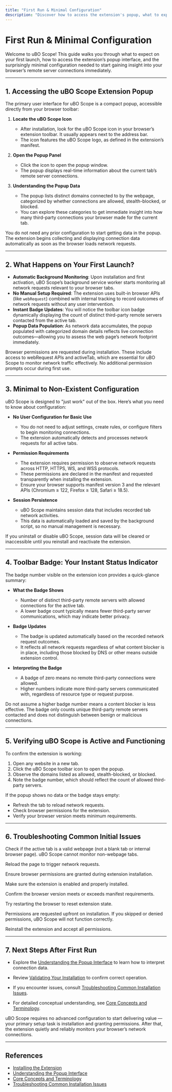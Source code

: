 ```yaml
---
title: "First Run & Minimal Configuration"
description: "Discover how to access the extension's popup, what to expect on first launch, and the minimal to non-existent configuration required. Learn about the toolbar badge and permissions necessary for full operation."
---
```


# First Run & Minimal Configuration

Welcome to uBO Scope! This guide walks you through what to expect on your first launch, how to access the extension’s popup interface, and the surprisingly minimal configuration needed to start gaining insight into your browser’s remote server connections immediately. 

---

## 1. Accessing the uBO Scope Extension Popup

The primary user interface for uBO Scope is a compact popup, accessible directly from your browser toolbar:

1. **Locate the uBO Scope Icon**
   - After installation, look for the uBO Scope icon in your browser’s extension toolbar. It usually appears next to the address bar.
   - The icon features the uBO Scope logo, as defined in the extension’s manifest.

2. **Open the Popup Panel**
   - Click the icon to open the popup window.
   - The popup displays real-time information about the current tab’s remote server connections.

3. **Understanding the Popup Data**
   - The popup lists distinct domains connected to by the webpage, categorized by whether connections are allowed, stealth-blocked, or blocked.
   - You can explore these categories to get immediate insight into how many third-party connections your browser made for the current tab.

<Tip>
You do not need any prior configuration to start getting data in the popup. The extension begins collecting and displaying connection data automatically as soon as the browser loads network requests.
</Tip>

---

## 2. What Happens on Your First Launch?

- **Automatic Background Monitoring**: Upon installation and first activation, uBO Scope’s background service worker starts monitoring all network requests relevant to your browser tabs.
- **No Manual Setup Required**: The extension uses built-in browser APIs (like `webRequest`) combined with internal tracking to record outcomes of network requests without any user intervention.
- **Instant Badge Updates**: You will notice the toolbar icon badge dynamically displaying the count of distinct third-party remote servers contacted from the active tab.
- **Popup Data Population**: As network data accumulates, the popup populated with categorized domain details reflects live connection outcomes—allowing you to assess the web page’s network footprint immediately.

<Info>
Browser permissions are requested during installation. These include access to webRequest APIs and activeTab, which are essential for uBO Scope to monitor network traffic effectively. No additional permission prompts occur during first use.
</Info>

---

## 3. Minimal to Non-Existent Configuration

uBO Scope is designed to "just work" out of the box. Here’s what you need to know about configuration:

- **No User Configuration for Basic Use**
  - You do not need to adjust settings, create rules, or configure filters to begin monitoring connections.
  - The extension automatically detects and processes network requests for all active tabs.

- **Permission Requirements**
  - The extension requires permission to observe network requests across HTTP, HTTPS, WS, and WSS protocols.
  - These permissions are declared in the manifest and requested transparently when installing the extension.
  - Ensure your browser supports manifest version 3 and the relevant APIs (Chromium ≥ 122, Firefox ≥ 128, Safari ≥ 18.5).

- **Session Persistence**
  - uBO Scope maintains session data that includes recorded tab network activities.
  - This data is automatically loaded and saved by the background script, so no manual management is necessary.

<Note>
If you uninstall or disable uBO Scope, session data will be cleared or inaccessible until you reinstall and reactivate the extension.
</Note>

---

## 4. Toolbar Badge: Your Instant Status Indicator

The badge number visible on the extension icon provides a quick-glance summary:

- **What the Badge Shows**
  - Number of distinct third-party remote servers with allowed connections for the active tab.
  - A lower badge count typically means fewer third-party server communications, which may indicate better privacy.

- **Badge Updates**
  - The badge is updated automatically based on the recorded network request outcomes.
  - It reflects all network requests regardless of what content blocker is in place, including those blocked by DNS or other means outside extension control.

- **Interpreting the Badge**
  - A badge of zero means no remote third-party connections were allowed.
  - Higher numbers indicate more third-party servers communicated with, regardless of resource type or request purpose.

<Warning>
Do not assume a higher badge number means a content blocker is less effective. The badge only counts unique third-party remote servers contacted and does not distinguish between benign or malicious connections.
</Warning>

---

## 5. Verifying uBO Scope is Active and Functioning

To confirm the extension is working:

1. Open any website in a new tab.
2. Click the uBO Scope toolbar icon to open the popup.
3. Observe the domains listed as allowed, stealth-blocked, or blocked.
4. Note the badge number, which should reflect the count of allowed third-party servers.

If the popup shows no data or the badge stays empty:
- Refresh the tab to reload network requests.
- Check browser permissions for the extension.
- Verify your browser version meets minimum requirements.

---

## 6. Troubleshooting Common Initial Issues

<AccordionGroup title="First Run Troubleshooting"> 
<Accordion title="Popup Shows NO DATA or Empty Results">
Check if the active tab is a valid webpage (not a blank tab or internal browser page). uBO Scope cannot monitor non-webpage tabs.

Reload the page to trigger network requests.

Ensure browser permissions are granted during extension installation.
</Accordion>

<Accordion title="Toolbar Badge Is Not Updating">
Make sure the extension is enabled and properly installed.

Confirm the browser version meets or exceeds manifest requirements.

Try restarting the browser to reset extension state.
</Accordion>

<Accordion title="Permissions Prompt Not Displayed During Install">
Permissions are requested upfront on installation. If you skipped or denied permissions, uBO Scope will not function correctly.

Reinstall the extension and accept all permissions.
</Accordion>

</AccordionGroup>

---

## 7. Next Steps After First Run

- Explore the [Understanding the Popup Interface](/getting-started/first-use-and-validation/understanding-the-popup) to learn how to interpret connection data.

- Review [Validating Your Installation](/getting-started/first-use-and-validation/validating-installation) to confirm correct operation.

- If you encounter issues, consult [Troubleshooting Common Installation Issues](/getting-started/installation-and-setup/troubleshooting-installation).

- For detailed conceptual understanding, see [Core Concepts and Terminology](/overview/getting-started-concepts/core-concepts-terminology).

<Tip>
uBO Scope requires no advanced configuration to start delivering value — your primary setup task is installation and granting permissions. After that, the extension quietly and reliably monitors your browser’s network connections.
</Tip>

---

## References

- [Installing the Extension](/getting-started/installation-and-setup/installing-extension)
- [Understanding the Popup Interface](/getting-started/first-use-and-validation/understanding-the-popup)
- [Core Concepts and Terminology](/overview/getting-started-concepts/core-concepts-terminology)
- [Troubleshooting Common Installation Issues](/getting-started/installation-and-setup/troubleshooting-installation)